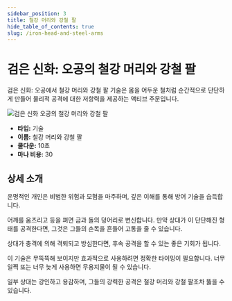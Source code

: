 ```yaml
---
sidebar_position: 3
title: 철강 머리와 강철 팔
hide_table_of_contents: true
slug: /iron-head-and-steel-arms
---
```


# 검은 신화: 오공의 철강 머리와 강철 팔

검은 신화: 오공에서 철강 머리와 강철 팔 기술은 몸을 어두운 철처럼 순간적으로 단단하게 만들어 물리적 공격에 대한 저항력을 제공하는 액티브 주문입니다.

<img
    src="https://image.informedainews.com/tttb.gif"
    alt="검은 신화 오공의 철강 머리와 강철 팔"
/>

- **타입:** 기술
- **이름:** 철강 머리와 강철 팔
- **쿨다운:** 10초
- **마나 비용:** 30

## 상세 소개

운명적인 개인은 비범한 위험과 모험을 마주하며, 깊은 이해를 통해 방어 기술을 습득합니다.

어깨를 움츠리고 등을 펴면 금과 돌의 덩어리로 변신합니다. 만약 상대가 이 단단해진 형태를 공격한다면, 그것은 그들의 손목을 흔들어 고통을 줄 수 있습니다.

상대가 충격에 의해 격퇴되고 방심한다면, 후속 공격을 할 수 있는 좋은 기회가 됩니다.

이 기술은 무뚝뚝해 보이지만 효과적으로 사용하려면 정확한 타이밍이 필요합니다. 너무 일찍 또는 너무 늦게 사용하면 무용지물이 될 수 있습니다.

일부 상대는 강인하고 용감하며, 그들의 강력한 공격은 철강 머리와 강철 팔조차 뚫을 수 있습니다.